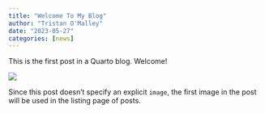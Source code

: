 ```yaml
---
title: "Welcome To My Blog"
author: "Tristan O'Malley"
date: "2023-05-27"
categories: [news]
---
```


This is the first post in a Quarto blog. Welcome!

![](thumbnail.jpg)

Since this post doesn't specify an explicit `image`, the first image in the post will be used in the listing page of posts.
